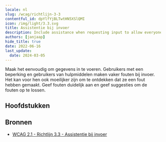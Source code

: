 ```yaml
---
locale: nl
slug: /wcag/richtlijn-3-3
contentful_id: dpYlfYjBLTwtHN5XSlQMI
icon: /img/light/3.3.svg
title: Assistentie bij invoer
description: Include assistance when requesting input to allow everyone to input correct information.
authors: [janjaap]
hide_title: true
date: 2022-06-16
last_update:
  date: 2024-03-05
---
```


<Hero
  title="Assistentie bij invoer"
  imageSrc="/img/light/3.3.svg"
  alt="WCAG 3.3 - Logo"
  prefix="Richtlijn 3.3"
/>

Maak het eenvoudig om gegevens in te voeren. Gebruikers met een beperking en gebruikers van hulpmiddelen maken vaker fouten bij invoer. Het kan voor hen ook moeilijker zijn om te ontdekken dat ze een fout hebben gemaakt. Geef fouten duidelijk aan en geef suggesties om de fouten op te lossen.

## Hoofdstukken

<LinkList title="Hoofdstukken" isHighlighted={true}>
  <LinkListItem url="/nl/richtlijnen/wcag/succescriterium-3-3-1" title="Succescriterium 3.3.1 - Foutidentificatie" pageTitle="Foutidentificatie" shortDescription="Ensure a clear error message is shown when data has been entered incorrectly." icon="/img/light/3.3.1.svg" iconAlt="WCAG 3.3.1 - Logo"/>
  <LinkListItem url="/nl/richtlijnen/wcag/succescriterium-3-3-2" title="Succescriterium 3.3.2 - Labels of instructies" pageTitle="Labels of instructies" shortDescription="Ensure clear instructions are provided in places users have to input data." icon="/img/light/3.3.2.svg" iconAlt="WCAG 3.3.2 - Logo"/>
  <LinkListItem url="/nl/richtlijnen/wcag/succescriterium-3-3-3" title="Succescriterium 3.3.3 - Foutsuggestie" pageTitle="Foutsuggestie" shortDescription="Ensure suggestions are provided when data has been entered incorrectly." icon="/img/light/3.3.3.svg" iconAlt="WCAG 3.3.3 - Logo"/>
  <LinkListItem url="/nl/richtlijnen/wcag/succescriterium-3-3-4" title="Succescriterium 3.3.4 - Foutpreventie (wettelijk, financieel, gegevens)" pageTitle="Foutpreventie (wettelijk, financieel, gegevens)" shortDescription="Ensure data is submitted intentionally." icon="/img/light/3.3.4.svg" iconAlt="WCAG 3.3.4 - Logo"/>
  <LinkListItem url="/nl/richtlijnen/wcag/succescriterium-3-3-5" title="Succescriterium 3.3.5 - Help" pageTitle="Help" shortDescription="Context-sensitive help must be available." icon="/img/light/3.3.5.svg" iconAlt="WCAG 3.3.5 icon"/>
  <LinkListItem url="/nl/richtlijnen/wcag/succescriterium-3-3-6" title="Succescriterium 3.3.6 - Foutpreventie (alle)" pageTitle="Foutpreventie (alle)" shortDescription="When users are required to submit information, some rules apply." icon="/img/light/3.3.6.svg" iconAlt="3.3.6"/>
</LinkList>

## Bronnen

- [WCAG 2.1 - Richtlijn 3.3 - Assistentie bij invoer](https://www.w3.org/Translations/WCAG21-nl/#assistentie-bij-invoer)
